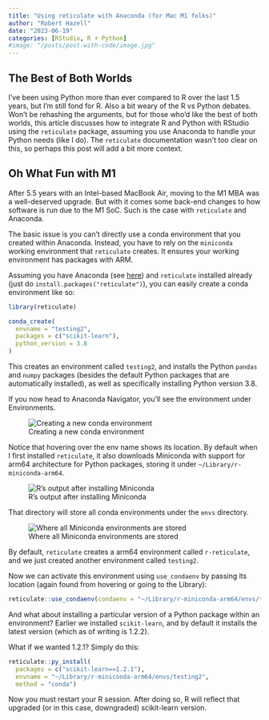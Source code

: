 ```yaml
---
title: "Using reticulate with Anaconda (for Mac M1 folks)"
author: "Robert Hazell"
date: "2023-06-19"
categories: [RStudio, R + Python]
#image: "/posts/post-with-code/image.jpg"
---
```


## The Best of Both Worlds

I've been using Python more than ever compared to R over the last 1.5 years, but I'm still fond for R. Also a bit weary of the R vs Python debates. Won't be rehashing the arguments, but for those who'd like the best of both worlds, this article discusses how to integrate R and Python with RStudio using the `reticulate` package, assuming you use Anaconda to handle your Python needs (like I do). The `reticulate` documentation wasn't too clear on this, so perhaps this post will add a bit more context.

## Oh What Fun with M1

After 5.5 years with an Intel-based MacBook Air, moving to the M1 MBA was a well-deserved upgrade. But with it comes some back-end changes to how software is run due to the M1 SoC. Such is the case with `reticulate` and Anaconda.

The basic issue is you can't directly use a conda environment that you created within Anaconda. Instead, you have to rely on the `miniconda` working environment that `reticulate` creates. It ensures your working environment has packages with ARM.

Assuming you have Anaconda (see [here](https://www.anaconda.com/download/){target="_blank"}) and `reticulate` installed already (just do `install.packages("reticulate")`), you can easily create a conda environment like so:

```r
library(reticulate)

conda_create(
  envname = "testing2",
  packages = c("scikit-learn"),
  python_version = 3.8
)
```

This creates an environment called `testing2`, and installs the Python `pandas` and `numpy` packages (besides the default Python packages that are automatically installed), as well as specifically installing Python version 3.8.

If you now head to Anaconda Navigator, you'll see the environment under Environments.

![Creating a new conda environment](Screenshot%202023-06-24%20at%202.36.47%20PM.png){fig-align="center"}

Notice that hovering over the env name shows its location. By default when I first installed `reticulate`, it also downloads Miniconda with support for arm64 architecture for Python packages, storing it under `~/Library/r-miniconda-arm64`.

![R's output after installing Miniconda](Screenshot%202023-06-24%20at%203.42.49%20PM.png){fig-align="center"}

That directory will store all conda environments under the `envs` directory.

![Where all Miniconda environments are stored](Screenshot%202023-06-24%20at%203.53.50%20PM.png){fig-align="center"}

By default, `reticulate` creates a arm64 environment called `r-reticulate`, and we just created another environment called `testing2`.

Now we can activate this environment using `use_condaenv` by passing its location (again found from hovering or going to the Library):

```r
reticulate::use_condaenv(condaenv = "~/Library/r-miniconda-arm64/envs/testing2")
```

And what about installing a particular version of a Python package within an environment? Earlier we installed `scikit-learn`, and by default it installs the latest version (which as of writing is 1.2.2).

What if we wanted 1.2.1? Simply do this:

```r
reticulate::py_install(
  packages = c("scikit-learn==1.2.1"),
  envname = "~/Library/r-miniconda-arm64/envs/testing2",
  method = "conda")
```

Now you must restart your R session. After doing so, R will reflect that upgraded (or in this case, downgraded) scikit-learn version.
